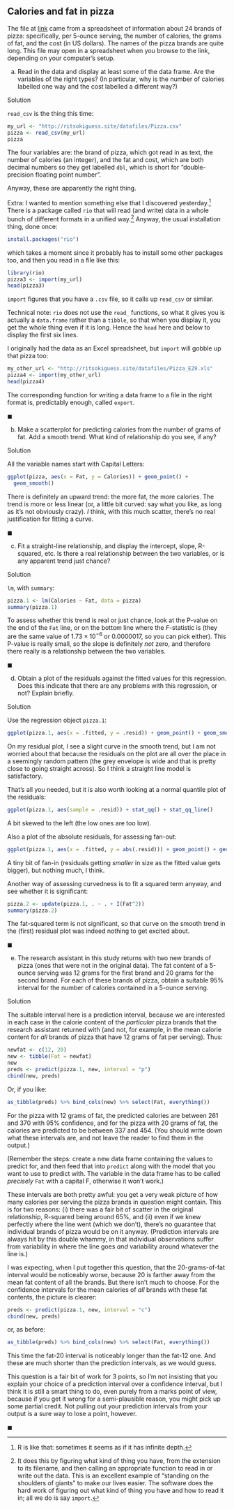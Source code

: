 ##  Calories and fat in pizza


 
The file at
[link](http://ritsokiguess.site/datafiles/Pizza.csv) 
came from a spreadsheet of information about 24 brands
of pizza: specifically, per 5-ounce serving, the number of calories,
the grams of fat, and the cost (in US dollars). The names of the pizza
brands are quite long. This file may open in a spreadsheet when you
browse to the link, depending on your computer's setup.



(a) Read in the data and display at least some of the data
frame. Are the variables of the right types? (In particular, why is
the number of calories labelled one way and the cost labelled a
different way?)

Solution


`read_csv` is the thing this time:
```r
my_url <- "http://ritsokiguess.site/datafiles/Pizza.csv"
pizza <- read_csv(my_url)
pizza
```

    

The four variables are: the brand of pizza, which got read in as text,
the number of calories (an integer), and the fat and cost, which are
both decimal numbers so they get labelled `dbl`, which is short for 
"double-precision floating point number". 

Anyway, these are apparently the right thing. 

Extra: I wanted to mention something else that I discovered
yesterday.^[R is like that: sometimes it seems as if it has  infinite depth.] 
There is a package called `rio` that will
read (and write) data in a whole bunch of different formats in a
unified way.^[It does this by figuring what kind of thing you have, from the extension to its filename, and then calling an appropriate function to read in or write out the data. This is an excellent example of "standing on the shoulders of giants" to make our lives easier. The software does the hard work of figuring out what kind of thing you have and how to read it in; all we do is say `import`.] Anyway, the usual installation thing, done once:

```r
install.packages("rio")
```

 

which takes a moment since it probably has to install some other
packages too, and then you read in a file like this:

```r
library(rio)
pizza3 <- import(my_url)
head(pizza3)
```

 

`import` figures that you have a `.csv` file, so it
calls up `read_csv` or similar.

Technical note: `rio` does not use the `read_`
functions, so what it gives you is actually a `data.frame`
rather than a `tibble`, so that when you display it, you get
the whole thing even if it is long. Hence the `head` here and
below to display the first six lines.

I originally had the data as an Excel spreadsheet, but `import`
will gobble up that pizza too:

```r
my_other_url <- "http://ritsokiguess.site/datafiles/Pizza_E29.xls"
pizza4 <- import(my_other_url)
head(pizza4)
```

 

The corresponding function for writing a data frame to a file in the
right format is, predictably enough, called `export`.

$\blacksquare$

(b) Make a scatterplot for predicting calories from the number
of grams of fat. Add a smooth trend. What kind of relationship do
you see, if any?

Solution


All the variable names start with Capital Letters:
```r
ggplot(pizza, aes(x = Fat, y = Calories)) + geom_point() +
  geom_smooth()
```

       

There is definitely an upward trend: the more fat, the more
calories. The trend is more or less linear (or, a little bit curved:
say what you like, as long as it's not obviously crazy). *I*
think, with this much scatter, there's no real justification for
fitting a curve.
 
$\blacksquare$

(c) Fit a straight-line relationship, and display the intercept,
slope, R-squared, etc. Is there a real relationship between the two
variables, or is any apparent trend just chance?

Solution


`lm`, with `summary`:
```r
pizza.1 <- lm(Calories ~ Fat, data = pizza)
summary(pizza.1)
```

       

To assess whether this trend is real or just chance, look at the
P-value on the end of the `Fat` line, or on the bottom line
where the $F$-statistic is (they are the same value of $1.73\times
10^{-6}$ or 0.0000017, so you can pick either). This P-value is
really small, so the slope is definitely *not* zero, and
therefore there really is a relationship between the two variables.
 
$\blacksquare$

(d) Obtain a plot of the residuals against the fitted values
for this regression. Does this indicate that there are any problems
with this regression, or not? Explain briefly.

Solution


Use the regression object `pizza.1`:

```r
ggplot(pizza.1, aes(x = .fitted, y = .resid)) + geom_point() + geom_smooth()
```

 

On my residual plot, I see a slight curve in the smooth trend,
but I am not worried about that because the residuals on the plot are
all over the place in a seemingly random pattern (the grey envelope is
wide and that is pretty close to going straight across). So I think a
straight line model is satisfactory. 

That's all you needed, but it is also worth looking at a normal
quantile plot of the residuals:

```r
ggplot(pizza.1, aes(sample = .resid)) + stat_qq() + stat_qq_line()
```

 

A bit skewed to the left (the low ones are too low).

Also a plot of the absolute residuals, for assessing fan-out:

```r
ggplot(pizza.1, aes(x = .fitted, y = abs(.resid))) + geom_point() + geom_smooth()
```

 

A tiny bit of fan-in (residuals getting *smaller* in size as the
fitted value gets bigger), but nothing much, I think.

Another way of assessing curvedness is to fit a squared term anyway,
and see whether it is significant:

```r
pizza.2 <- update(pizza.1, . ~ . + I(Fat^2))
summary(pizza.2)
```

 

The fat-squared term is not significant, so that curve on the smooth trend
in the (first) residual plot was indeed nothing to get excited about.
 
$\blacksquare$

(e) The research assistant in this study returns with two
new brands of pizza (ones that were not in the original data). The
fat content of a 5-ounce serving was 12 grams for the first brand
and 20 grams for the second brand. For each of these brands of
pizza, obtain a suitable 95\% interval for the number of calories
contained in a 5-ounce serving.

Solution


The suitable interval here is a prediction interval, because we
are interested in each case in the calorie content of the
*particular* pizza brands that the research assistant
returned with (and not, for example, in the mean calorie content
for *all* brands of pizza that have 12 grams of fat per
serving). Thus:
```r
newfat <- c(12, 20)
new <- tibble(Fat = newfat)
new
preds <- predict(pizza.1, new, interval = "p")
cbind(new, preds)
```

       

Or, if you like:

```r
as_tibble(preds) %>% bind_cols(new) %>% select(Fat, everything())
```

 

For the pizza with 12 grams of fat, the predicted calories are between
261 and 370 with 95\% confidence, and for the pizza with 20 grams of
fat, the calories are predicted to be between 337 and 454. (You should
write down what these intervals are, and not leave the reader to find
them in the output.)

(Remember the steps: create a new data frame containing the values to
predict for, and then feed that into `predict` along with the
model that you want to use to predict with. The variable in the data
frame has to be called *precisely* `Fat` with a capital F,
otherwise it won't work.)

These intervals are both pretty awful: you get a very weak picture of
how many calories per serving the pizza brands in question might
contain. This is for two reasons: (i) there was a fair bit of scatter
in the original relationship, R-squared being around 65\%, and (ii)
even if we knew perfectly where the line went (which we don't),
there's no guarantee that individual brands of pizza would be on it
anyway. (Prediction intervals are always hit by this double whammy, in
that individual observations suffer from variability in where the line
goes *and* variability around whatever the line is.)

I was expecting, when I put together this question, that the
20-grams-of-fat interval would  be noticeably worse, because 20 is
farther away from the mean fat content of all the brands. But there
isn't much to choose. For the confidence intervals for the mean
calories of *all* brands with these fat contents, the picture is clearer:

```r
preds <- predict(pizza.1, new, interval = "c")
cbind(new, preds)
```

 

or, as before:

```r
as_tibble(preds) %>% bind_cols(new) %>% select(Fat, everything())
```

 

This time the fat-20 interval is noticeably longer than the fat-12
one. And these are much shorter than the prediction intervals, as we
would guess.

This question is a fair bit of work for 3 points, so I'm not insisting that you explain
your choice of a prediction interval over a confidence interval, but I
think it is still a smart thing to do, even purely from a marks point
of view, because if you get it wrong for a semi-plausible reason, you
might pick up some partial credit. Not pulling out your prediction
intervals from your output is a sure way to lose a point, however.
 
$\blacksquare$



